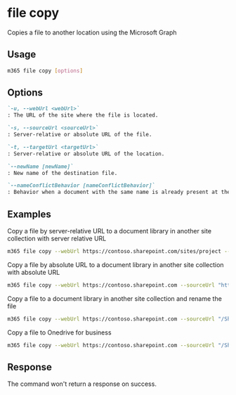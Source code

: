 
# file copy

Copies a file to another location using the Microsoft Graph

## Usage

```sh
m365 file copy [options]
```

## Options

```md definition-list
`-u, --webUrl <webUrl>`
: The URL of the site where the file is located.

`-s, --sourceUrl <sourceUrl>`
: Server-relative or absolute URL of the file.

`-t, --targetUrl <targetUrl>`
: Server-relative or absolute URL of the location.

`--newName [newName]`
: New name of the destination file.

`--nameConflictBehavior [nameConflictBehavior]`
: Behavior when a document with the same name is already present at the destination. Possible values: `fail`, `replace`, `rename`. Default is `fail`.
```

<Global />

## Examples

Copy a file by server-relative URL to a document library in another site collection with server relative URL

```sh
m365 file copy --webUrl https://contoso.sharepoint.com/sites/project --sourceUrl "/sites/project/Shared Documents/Document.pdf" --targetUrl "/sites/IT/Shared Documents"
```

Copy a file by absolute URL to a document library in another site collection with absolute URL

```sh
m365 file copy --webUrl https://contoso.sharepoint.com --sourceUrl "https://contoso.sharepoint.com/Shared Documents/Document.pdf" --targetUrl "https://contoso.sharepoint.com/sites/IT/Shared Documents"
```

Copy a file to a document library in another site collection and rename the file

```sh
m365 file copy --webUrl https://contoso.sharepoint.com --sourceUrl "/Shared Documents/Document.pdf" --targetUrl "/sites/IT/Shared Documents" --newName "newName.pdf"
```

Copy a file to Onedrive for business 

```sh
m365 file copy --webUrl https://contoso.sharepoint.com --sourceUrl "/Shared Documents/Document.pdf" --targetUrl ""https://contoso-my.sharepoint.com/personal/john_contoso_onmicrosoft_com/documents"
```

## Response

The command won't return a response on success.

